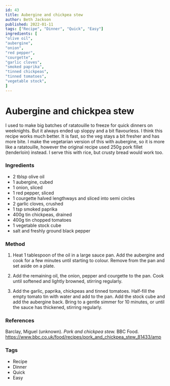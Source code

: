 ```yaml
---
id: 43
title: Aubergine and chickpea stew
author: Beth Jackson
published: 2022-01-11
tags: ["Recipe", "Dinner", "Quick", "Easy"]
ingredients: [
"olive oil",
"aubergine",
"onion",
"red pepper",
"courgette",
"garlic cloves",
"smoked paprika",
"tinned chickpeas",
"tinned tomatoes",
"vegetable stock",
]
---
```


# Aubergine and chickpea stew

<BlogTextWrapper>

I used to make big batches of ratatouille to freeze for quick dinners on weeknights. But it always ended up sloppy and a bit flavourless. I think this recipe works much better. It is fast, so the veg stays a bit fresher and has more bite. I make the vegetarian version of this with aubergine, so it is more like a ratatouille, however the original recipe used 250g pork fillet (tenderloin) instead. I serve this with rice, but crusty bread would work too.

</BlogTextWrapper>

<BlogTextWrapper>

### Ingredients

- 2 tblsp olive oil
- 1 aubergine, cubed
- 1 onion, sliced
- 1 red pepper, sliced
- 1 courgette halved lengthways and sliced into semi circles
- 2 garlic cloves, crushed
- 1 tsp smoked paprika
- 400g tin chickpeas, drained
- 400g tin chopped tomatoes
- 1 vegetable stock cube
- salt and freshly ground black pepper

</BlogTextWrapper>

<BlogTextWrapper>

### Method

1. Heat 1 tablespoon of the oil in a large sauce pan. Add the aubergine and cook for a few minutes until starting to colour. Remove from the pan and set aside on a plate.

2. Add the remaining oil, the onion, pepper and courgette to the pan. Cook until softened and lightly browned, stirring regularly.

3. Add the garlic, paprika, chickpeas and tinned tomatoes. Half-fill the empty tomato tin with water and add to the pan. Add the stock cube and add the aubergine back. Bring to a gentle simmer for 10 minutes, or until the sauce has thickened, stirring regularly.

<Timer inputHours={0} inputMinutes={10} inputSeconds={0} />

</BlogTextWrapper>

<BlogTextWrapper>

### References

Barclay, Miguel (unknown). _Pork and chickpea stew._ BBC Food. https://www.bbc.co.uk/food/recipes/pork_and_chickpea_stew_81433/amp

</BlogTextWrapper>

<BlogTextWrapper>

### Tags

- Recipe
- Dinner
- Quick
- Easy

</BlogTextWrapper>
